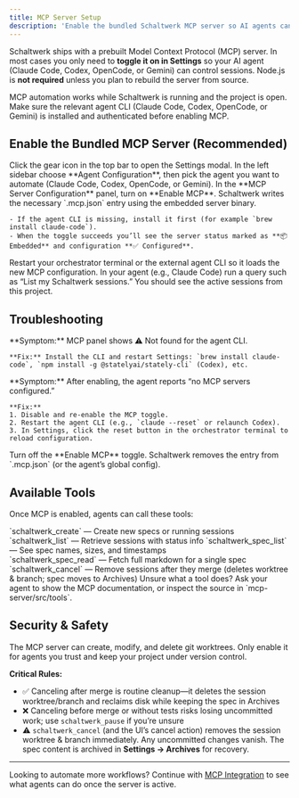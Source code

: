 ```yaml
---
title: MCP Server Setup
description: 'Enable the bundled Schaltwerk MCP server so AI agents can manage sessions'
---
```


Schaltwerk ships with a prebuilt Model Context Protocol (MCP) server. In most cases you only need to **toggle it on in Settings** so your AI agent (Claude Code, Codex, OpenCode, or Gemini) can control sessions. Node.js is **not required** unless you plan to rebuild the server from source.

<Info>
  MCP automation works while Schaltwerk is running and the project is open. Make sure the relevant agent CLI (Claude Code, Codex, OpenCode, or Gemini) is installed and authenticated before enabling MCP.
</Info>

## Enable the Bundled MCP Server (Recommended)

<Steps>
  <Step title="Open Settings">
    Click the gear icon in the top bar to open the Settings modal.
  </Step>

  <Step title="Select Agent Configuration">
    In the left sidebar choose **Agent Configuration**, then pick the agent you want to automate (Claude Code, Codex, OpenCode, or Gemini).
  </Step>

  <Step title="Enable the MCP toggle">
    In the **MCP Server Configuration** panel, turn on **Enable MCP**. Schaltwerk writes the necessary `.mcp.json` entry using the embedded server binary.

    - If the agent CLI is missing, install it first (for example `brew install claude-code`).
    - When the toggle succeeds you’ll see the server status marked as **📦 Embedded** and configuration **✅ Configured**.
  </Step>

  <Step title="Restart the agent">
    Restart your orchestrator terminal or the external agent CLI so it loads the new MCP configuration.
  </Step>

  <Step title="Verify">
    In your agent (e.g., Claude Code) run a query such as “List my Schaltwerk sessions.” You should see the active sessions from this project.
  </Step>
</Steps>

## Troubleshooting

<AccordionGroup>
  <Accordion title="CLI not detected">
    **Symptom:** MCP panel shows ⚠️ Not found for the agent CLI.

    **Fix:** Install the CLI and restart Settings: `brew install claude-code`, `npm install -g @statelyai/stately-cli` (Codex), etc.
  </Accordion>

  <Accordion title="Agent still says MCP server missing">
    **Symptom:** After enabling, the agent reports “no MCP servers configured.”

    **Fix:**
    1. Disable and re-enable the MCP toggle.
    2. Restart the agent CLI (e.g., `claude --reset` or relaunch Codex).
    3. In Settings, click the reset button in the orchestrator terminal to reload configuration.
  </Accordion>

  <Accordion title="Need to remove MCP configuration">
    Turn off the **Enable MCP** toggle. Schaltwerk removes the entry from `.mcp.json` (or the agent’s global config).
  </Accordion>
</AccordionGroup>

## Available Tools

Once MCP is enabled, agents can call these tools:

<CardGroup cols={2}>
  <Card title="Create Sessions" icon="plus">
    `schaltwerk_create` — Create new specs or running sessions
  </Card>
  <Card title="List Sessions" icon="list">
    `schaltwerk_list` — Retrieve sessions with status info
  </Card>
  <Card title="Browse Specs" icon="document">
    `schaltwerk_spec_list` — See spec names, sizes, and timestamps<br />
    `schaltwerk_spec_read` — Fetch full markdown for a single spec
  </Card>
  <Card title="Cancel Sessions" icon="trash">
    `schaltwerk_cancel` — Remove sessions after they merge (deletes worktree & branch; spec moves to Archives)
  </Card>
</CardGroup>

<Tip>
  Unsure what a tool does? Ask your agent to show the MCP documentation, or inspect the source in `mcp-server/src/tools`.
</Tip>

## Security & Safety

<Warning>
  The MCP server can create, modify, and delete git worktrees. Only enable it for agents you trust and keep your project under version control.
</Warning>

**Critical Rules:**
- ✅ Canceling after merge is routine cleanup—it deletes the session worktree/branch and reclaims disk while keeping the spec in Archives
- ❌ Canceling before merge or without tests risks losing uncommitted work; use `schaltwerk_pause` if you’re unsure
- ⚠️ `schaltwerk_cancel` (and the UI’s cancel action) removes the session worktree & branch immediately. Any uncommitted changes vanish. The spec content is archived in **Settings → Archives** for recovery.

---

Looking to automate more workflows? Continue with [MCP Integration](/mcp/integration) to see what agents can do once the server is active.
